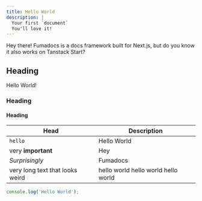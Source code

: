 ```yaml
---
title: Hello World
description: |
  Your first `document`
  You'll love it!
---
```


Hey there! Fumadocs is a docs framework built for Next.js, but do you know it also works on Tanstack Start?

## Heading

Hello World!

<Cards>
  <Card
    title="Learn more about Tanstack Start"
    href="https://tanstack.com/start"
  />
  <Card title="Learn more about Fumadocs" href="https://fumadocs.vercel.app" />
</Cards>

### Heading

#### Heading

| Head                            | Description                         |
| ------------------------------- | ----------------------------------- |
| `hello`                         | Hello World                         |
| very **important**              | Hey                                 |
| _Surprisingly_                  | Fumadocs                            |
| very long text that looks weird | hello world hello world hello world |

```ts
console.log('Hello World');
```
